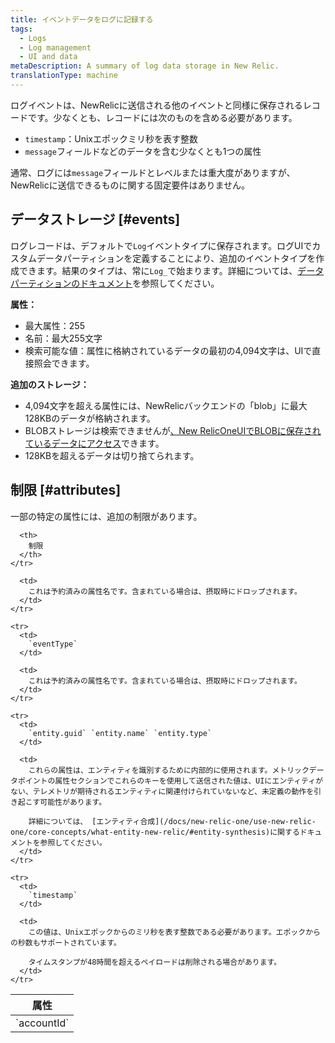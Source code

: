 ```yaml
---
title: イベントデータをログに記録する
tags:
  - Logs
  - Log management
  - UI and data
metaDescription: A summary of log data storage in New Relic.
translationType: machine
---
```


ログイベントは、NewRelicに送信される他のイベントと同様に保存されるレコードです。少なくとも、レコードには次のものを含める必要があります。

* `timestamp`：Unixエポックミリ秒を表す整数
* `message`フィールドなどのデータを含む少なくとも1つの属性

通常、ログには`message`フィールドとレベルまたは重大度がありますが、NewRelicに送信できるものに関する固定要件はありません。

## データストレージ [#events]

ログレコードは、デフォルトで`Log`イベントタイプに保存されます。ログUIでカスタムデータパーティションを定義することにより、追加のイベントタイプを作成できます。結果のタイプは、常に`Log_`で始まります。詳細については、[データパーティションのドキュメント](/docs/logs/ui-data/data-partitions/)を参照してください。

**属性：**

* 最大属性：255
* 名前：最大255文字
* 検索可能な値：属性に格納されているデータの最初の4,094文字は、UIで直接照会できます。

**追加のストレージ：**

* 4,094文字を超える属性には、NewRelicバックエンドの「blob」に最大128KBのデータが格納されます。
* BLOBストレージは検索できませんが[、New RelicOneUIでBLOBに保存されているデータにアクセス](/docs/logs/ui-data/long-logs-blobs)できます。
* 128KBを超えるデータは切り捨てられます。

## 制限 [#attributes]

一部の特定の属性には、追加の制限があります。

<table>
  <thead>
    <tr>
      <th style={{ width: "150px" }}>
        属性
      </th>

      <th>
        制限
      </th>
    </tr>
  </thead>

  <tbody>
    <tr>
      <td>
        `accountId`
      </td>

      <td>
        これは予約済みの属性名です。含まれている場合は、摂取時にドロップされます。
      </td>
    </tr>

    <tr>
      <td>
        `eventType`
      </td>

      <td>
        これは予約済みの属性名です。含まれている場合は、摂取時にドロップされます。
      </td>
    </tr>

    <tr>
      <td>
        `entity.guid` `entity.name` `entity.type`
      </td>

      <td>
        これらの属性は、エンティティを識別するために内部的に使用されます。メトリックデータポイントの属性セクションでこれらのキーを使用して送信された値は、UIにエンティティがない、テレメトリが期待されるエンティティに関連付けられていないなど、未定義の動作を引き起こす可能性があります。

        詳細については、 [エンティティ合成](/docs/new-relic-one/use-new-relic-one/core-concepts/what-entity-new-relic/#entity-synthesis)に関するドキュメントを参照してください。
      </td>
    </tr>

    <tr>
      <td>
        `timestamp`
      </td>

      <td>
        この値は、Unixエポックからのミリ秒を表す整数である必要があります。エポックからの秒数もサポートされています。

        タイムスタンプが48時間を超えるペイロードは削除される場合があります。
      </td>
    </tr>
  </tbody>
</table>